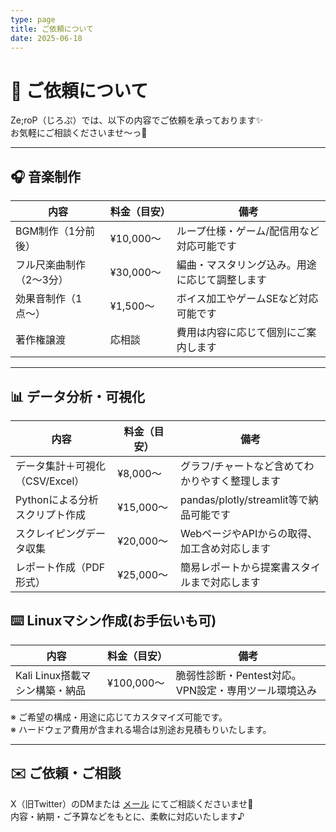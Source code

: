 ```yaml
---
type: page
title: ご依頼について
date: 2025-06-18
---
```


# 💼 ご依頼について

Ze;roP（じろぷ）では、以下の内容でご依頼を承っております✨  
お気軽にご相談くださいませ〜っ💖  

---

## 🎧 音楽制作

| 内容 | 料金（目安） | 備考 |
|------|---------------|------|
| BGM制作（1分前後） | ¥10,000〜 | ループ仕様・ゲーム/配信用など対応可能です |
| フル尺楽曲制作（2〜3分） | ¥30,000〜 | 編曲・マスタリング込み。用途に応じて調整します |
| 効果音制作（1点〜） | ¥1,500〜 | ボイス加工やゲームSEなど対応可能です |
| 著作権譲渡 | 応相談 | 費用は内容に応じて個別にご案内します |

---

## 📊 データ分析・可視化

| 内容 | 料金（目安） | 備考 |
|------|---------------|------|
| データ集計＋可視化（CSV/Excel） | ¥8,000〜 | グラフ/チャートなど含めてわかりやすく整理します |
| Pythonによる分析スクリプト作成 | ¥15,000〜 | pandas/plotly/streamlit等で納品可能です |
| スクレイピングデータ収集 | ¥20,000〜 | WebページやAPIからの取得、加工含め対応します |
| レポート作成（PDF形式） | ¥25,000〜 | 簡易レポートから提案書スタイルまで対応します |

## ⌨️ Linuxマシン作成(お手伝いも可)

| 内容 | 料金（目安） | 備考 |
|------|---------------|------|
| Kali Linux搭載マシン構築・納品 | ¥100,000〜 | 脆弱性診断・Pentest対応。VPN設定・専用ツール環境込み |

※ ご希望の構成・用途に応じてカスタマイズ可能です。  
※ ハードウェア費用が含まれる場合は別途お見積もりいたします。

---

## ✉️ ご依頼・ご相談

X（旧Twitter）のDMまたは [メール](mailto:datutarousmile@gmail.com) にてご相談くださいませ💌  
内容・納期・ご予算などをもとに、柔軟に対応いたします♪

